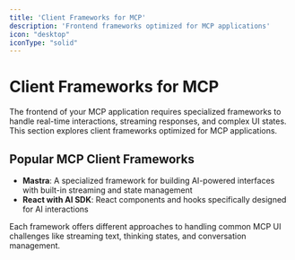```yaml
---
title: 'Client Frameworks for MCP'
description: 'Frontend frameworks optimized for MCP applications'
icon: "desktop"
iconType: "solid"
---
```


# <Icon icon="desktop" iconType="solid" color="#3B82F6" /> Client Frameworks for MCP

The frontend of your MCP application requires specialized frameworks to handle real-time interactions, streaming responses, and complex UI states. This section explores client frameworks optimized for MCP applications.

## <Icon icon="star" iconType="solid" /> Popular MCP Client Frameworks

- <Icon icon="rocket" iconType="solid" /> **Mastra**: A specialized framework for building AI-powered interfaces with built-in streaming and state management
- <Icon icon="react" iconType="brands" /> **React with AI SDK**: React components and hooks specifically designed for AI interactions

Each framework offers different approaches to handling common MCP UI challenges like streaming text, thinking states, and conversation management. 